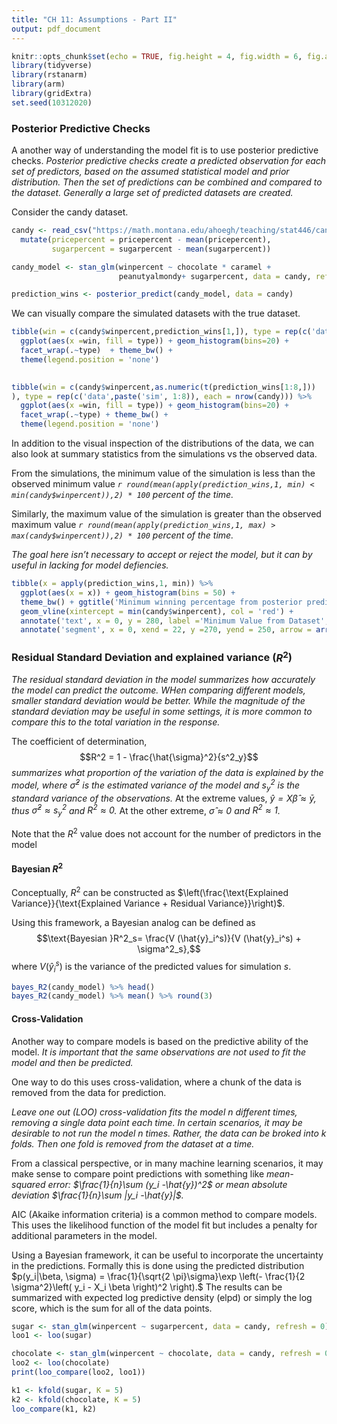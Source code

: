 ```yaml
---
title: "CH 11: Assumptions - Part II"
output: pdf_document
---
```


\renewcommand{\vec}[1]{\mathbf{#1}}

```r
knitr::opts_chunk$set(echo = TRUE, fig.height = 4, fig.width = 6, fig.align = 'center')
library(tidyverse) 
library(rstanarm)
library(arm)
library(gridExtra)
set.seed(10312020)
```

### Posterior Predictive Checks

A another way of understanding the model fit is to use posterior predictive checks. _Posterior predictive checks create a predicted observation for each set of predictors, based on the assumed statistical model and prior distribution. Then the set of predictions can be combined and compared to the dataset. Generally a large set of predicted datasets are created._

\vfill

Consider the candy dataset.
```r
candy <- read_csv("https://math.montana.edu/ahoegh/teaching/stat446/candy-data.csv") %>% 
  mutate(pricepercent = pricepercent - mean(pricepercent),
         sugarpercent = sugarpercent - mean(sugarpercent))

candy_model <- stan_glm(winpercent ~ chocolate * caramel +
                        peanutyalmondy+ sugarpercent, data = candy, refresh = 0)

prediction_wins <- posterior_predict(candy_model, data = candy)
```


We can visually compare the simulated datasets with the true dataset.

```r
tibble(win = c(candy$winpercent,prediction_wins[1,]), type = rep(c('data','sim1'), each = nrow(candy))) %>% 
  ggplot(aes(x =win, fill = type)) + geom_histogram(bins=20) + 
  facet_wrap(.~type)  + theme_bw() + 
  theme(legend.position = 'none')
  
```

\newpage

```r
tibble(win = c(candy$winpercent,as.numeric(t(prediction_wins[1:8,]))
), type = rep(c('data',paste('sim', 1:8)), each = nrow(candy))) %>% 
  ggplot(aes(x =win, fill = type)) + geom_histogram(bins=20) + 
  facet_wrap(.~type) + theme_bw() + 
  theme(legend.position = 'none')
```

In addition to the visual inspection of the distributions of the data, we can also look at summary statistics from the simulations vs the observed data.

From the simulations, the minimum value of the simulation is less than the observed minimum value _`r round(mean(apply(prediction_wins,1, min) < min(candy$winpercent)),2) * 100` percent of the time._

Similarly, the maximum value of the simulation is greater than the observed maximum value _`r round(mean(apply(prediction_wins,1, max) > max(candy$winpercent)),2) * 100` percent of the time._

_The goal here isn't necessary to accept or reject the model, but it can by useful in lacking for model defiencies._

\newpage

```r
tibble(x = apply(prediction_wins,1, min)) %>%
  ggplot(aes(x = x)) + geom_histogram(bins = 50) + 
  theme_bw() + ggtitle('Minimum winning percentage from posterior predictive distributions') +
  geom_vline(xintercept = min(candy$winpercent), col = 'red') + 
  annotate('text', x = 0, y = 280, label ='Minimum Value from Dataset', color = 'red') +
  annotate('segment', x = 0, xend = 22, y =270, yend = 250, arrow = arrow(), color = 'red')
```

### Residual Standard Deviation and explained variance ($R^2$)

_The residual standard deviation in the model summarizes how accurately the model can predict the outcome. WHen comparing different models, smaller standard deviation would be better. While the magnitude of the standard deviation may be useful in some settings, it is more common to compare this to the total variation in the response._

\vfill

The coefficient of determination, 
$$R^2 = 1 - \frac{\hat{\sigma}^2}{s^2_y}$$
_summarizes what proportion of the variation of the data is explained by the model, where $\hat{\sigma}^2$ is the estimated variance of the model and $s_y^2$ is the standard variance of the observations._
\vfill
At the extreme values, *$\hat{y} = X\hat{\beta} \approx \bar{y}$, thus $\hat{\sigma}^2 \approx s_y^2$ and $R^2 \approx 0$.*
\vfill
At the other extreme, *$\hat{\sigma} \approx 0$ and $R^2 \approx 1$.*
 
 \vfill
Note that the $R^2$ value does not account for the number of predictors in the model

\newpage

#### Bayesian $R^2$

Conceptually, $R^2$ can be constructed as $\left(\frac{\text{Explained Variance}}{\text{Explained Variance + Residual Variance}}\right)$. 

\vfill

Using this framework, a Bayesian analog can be defined as 
$$\text{Bayesian }R^2_s= \frac{V (\hat{y}_i^s)}{V (\hat{y}_i^s) + \sigma^2_s},$$
where $V (\hat{y}_i^s)$ is the variance of the predicted values for simulation $s$.

\vfill

```r
bayes_R2(candy_model) %>% head()
bayes_R2(candy_model) %>% mean() %>% round(3)
```


#### Cross-Validation

Another way to compare models is based on the predictive ability of the model. _It is important that the same observations are not used to fit the model and then be predicted._

\vfill

One way to do this uses cross-validation, where a chunk of the data is removed from the data for prediction.

\vfill

*Leave one out (LOO) cross-validation fits the model $n$ different times, removing a single data point each time. In certain scenarios, it may be desirable to not run the model $n$ times. Rather, the data can be broked into k folds. Then one fold is removed from the dataset at a time.*

\vfill

From a classical perspective, or in many machine learning scenarios, it may make sense to compare point predictions with something like *mean-squared error: $\frac{1}{n}\sum (y_i -\hat{y})^2$ or mean absolute deviation $\frac{1}{n}\sum |y_i -\hat{y}|$.*

\newpage

AIC (Akaike information criteria) is a common method to compare models. This uses the likelihood function of the model fit but includes a penalty for additional parameters in the model.

\vfill

Using a Bayesian framework, it can be useful to incorporate the uncertainty in the predictions. Formally this is done using the predicted distribution 
$p(y_i|\beta, \sigma) = \frac{1}{\sqrt{2 \pi}\sigma}\exp \left(- \frac{1}{2 \sigma^2}\left( y_i - X_i \beta \right)^2 \right).$ The results can be summarized with expected log predictive density (elpd) or simply the log score, which is the sum for all of the data points.

\vfill

```r
sugar <- stan_glm(winpercent ~ sugarpercent, data = candy, refresh = 0)
loo1 <- loo(sugar)

chocolate <- stan_glm(winpercent ~ chocolate, data = candy, refresh = 0)
loo2 <- loo(chocolate)
print(loo_compare(loo2, loo1))
```

\newpage

```r
k1 <- kfold(sugar, K = 5)
k2 <- kfold(chocolate, K = 5)
loo_compare(k1, k2)
```

